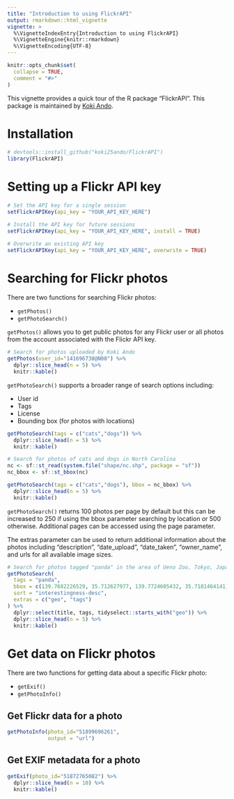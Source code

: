 ```yaml
---
title: "Introduction to using FlickrAPI"
output: rmarkdown::html_vignette
vignette: >
  %\VignetteIndexEntry{Introduction to using FlickrAPI}
  %\VignetteEngine{knitr::rmarkdown}
  %\VignetteEncoding{UTF-8}
---
```


```r
knitr::opts_chunk$set(
  collapse = TRUE,
  comment = "#>"
)
```

This vignette provides a quick tour of the R package "FlickrAPI". This package is maintained by [Koki Ando](https://github.com/koki25ando).

# Installation

```r
# devtools::install_github("koki25ando/FlickrAPI")
library(FlickrAPI)
```

# Setting up a Flickr API key

```r
# Set the API key for a single session
setFlickrAPIKey(api_key = "YOUR_API_KEY_HERE")

# Install the API key for future sessions
setFlickrAPIKey(api_key = "YOUR_API_KEY_HERE", install = TRUE)

# Overwrite an existing API key
setFlickrAPIKey(api_key = "YOUR_API_KEY_HERE", overwrite = TRUE)
```

# Searching for Flickr photos

There are two functions for searching Flickr photos:

- `getPhotos()`
- `getPhotoSearch()`

`getPhotos()` allows you to get public photos for any Flickr user or all photos from the account associated with the Flickr API key.

```r
# Search for photos uploaded by Koki Ando
getPhotos(user_id="141696738@N08") %>% 
  dplyr::slice_head(n = 5) %>% 
  knitr::kable()
```

`getPhotoSearch()` supports a broader range of search options including:

- User id
- Tags
- License
- Bounding box (for photos with locations)

```r
getPhotoSearch(tags = c("cats","dogs")) %>% 
  dplyr::slice_head(n = 5) %>%
  knitr::kable()
```

```r
# Search for photos of cats and dogs in North Carolina
nc <- sf::st_read(system.file("shape/nc.shp", package = "sf"))
nc_bbox <- sf::st_bbox(nc)

getPhotoSearch(tags = c("cats","dogs"), bbox = nc_bbox) %>% 
  dplyr::slice_head(n = 5) %>%
  knitr::kable()
```

`getPhotoSearch()` returns 100 photos per page by default but this can be increased to 250 if using the bbox parameter searching by location or 500 otherwise. Additional pages can be accessed using the page parameter.

The extras parameter can be used to return additional information about the photos including "description", "date_upload", "date_taken", "owner_name", and urls for all available image sizes.

```r
# Search for photos tagged "panda" in the area of Ueno Zoo, Tokyo, Japan
getPhotoSearch(
  tags = "panda",
  bbox = c(139.7682226529, 35.712627977, 139.7724605432, 35.7181464141),
  sort = "interestingness-desc",
  extras = c("geo", "tags")
) %>%
  dplyr::select(title, tags, tidyselect::starts_with("geo")) %>%
  dplyr::slice_head(n = 5) %>%
  knitr::kable()
```


# Get data on Flickr photos

There are two functions for getting data about a specific Flickr photo:

- `getExif()`
- `getPhotoInfo()`

## Get Flickr data for a photo

```r
getPhotoInfo(photo_id="51899696261", 
             output = "url")
```

## Get EXIF metadata for a photo

```r
getExif(photo_id="51872765082") %>% 
  dplyr::slice_head(n = 10) %>%
  knitr::kable()
```

